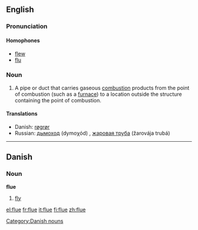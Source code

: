 ==English==

===Pronunciation===
====Homophones====
*[[flew]]
*[[flu]]

===Noun===
{{en-noun-reg}}

# A pipe or duct that carries gaseous [[combustion]] products from the point of combustion (such as a [[furnace]]) to a location outside the structure containing the point of combustion.

====Translations====
*Danish: [[røgrør]] {{n}}
*Russian: [[дымоход]] (dymoχód) {{m}}, [[жаровая труба]] (žarovája trubá) {{f}}


----

==Danish==

===Noun===
'''flue'''

# [[fly]]

[[Category:Danish nouns]]

[[el:flue]]
[[fr:flue]]
[[it:flue]]
[[fi:flue]]
[[zh:flue]]